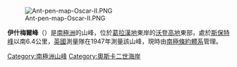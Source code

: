 [[Image:Ant-pen-map-Oscar-II.PNG|thumb]]

{{Coord|65|53|S|62|25|W|source:GNIS|display=title}}

'''伊什梅爾峰'''（{{lang-en|Ishmael Peak}}）是[[南極洲|南極洲]]的山峰，位於[[葛拉漢地|葛拉漢地]]東岸的[[沃登高地|沃登高地]]東部，處於[[斯保特峰|斯保特峰]]以南6.4公里，[[英國|英國]]測量隊在1947年測量該山峰，現時由[[南極條約體系|南極條約體系]]管理。

{{DEFAULTSORT:Ishmael Peak}}
[[Category:南極洲山峰|Category:南極洲山峰]]
[[Category:奧斯卡二世海岸|Category:奧斯卡二世海岸]]


{{OscarIICoast-geo-stub}}